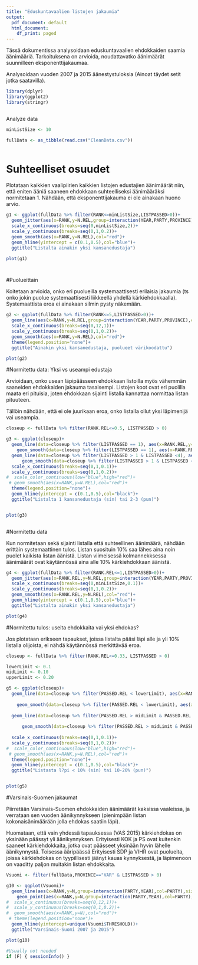 ---
title: "Eduskuntavaalien listojen jakaumia"
output:
  pdf_document: default
  html_document:
    df_print: paged
---

Tässä dokumentissa analysoidaan eduskuntavaalien ehdokkaiden saamia äänimääriä. Tarkoituksena on arvioida, noudattavatko äänimäärät suunnilleen eksponenttijakaumaa.

Analysoidaan vuoden 2007 ja 2015 äänestystuloksia (Ainoat täydet setit jotka saatavilla).

```{r}

library(dplyr)
library(ggplot2)
library(stringr)



```



Analyze data

```{r}

minListSize <- 10

fullData <- as_tibble(read.csv("CleanData.csv"))



```



# Suhteelliset osuudet

Plotataan kaikkien vaalipiirien kaikkien listojen edustajien äänimäärät niin, että eniten ääniä saaneen ehdokkaan suhteelliseksi äänimääräksi normitetaan 1. Nähdään, että eksponenttijakauma ei ole ainakaan huono arvio.

```{r}

g1 <- ggplot(fullData %>% filter(RANK<=minListSize,LISTPASSED>0))+
  geom_jitter(aes(x=RANK,y=N.REL,group=interaction(YEAR,PARTY,PROVINCE)),col="black",size=1)+
  scale_x_continuous(breaks=seq(0,minListSize,2))+
  scale_y_continuous(breaks=seq(0,1,0.2))+
  geom_smooth(aes(x=RANK,y=N.REL),col="red")+
  geom_hline(yintercept = c(0.1,0.5),col="blue")+
  ggtitle("Listalta ainakin yksi kansanedustaja")

plot(g1)




```


#Puolueittain

Koitetaan arvioida, onko eri puolueilla systemaattisesti erilaisia jakaumia (ts onko jokin puolue systemaattisesti liikkeellä yhdellä kärkiehdokkaalla). Systemaattista eroa ei ainakaan silmin pysty näkemään.


```{r}
g2 <- ggplot(fullData %>% filter(RANK<=5,LISTPASSED>0))+
  geom_line(aes(x=RANK,y=N.REL,group=interaction(YEAR,PARTY,PROVINCE),col=PARTY),size=0.5,alpha=0.4)+
  scale_x_continuous(breaks=seq(0,12,1))+
  scale_y_continuous(breaks=seq(0,1,0.2))+
  geom_smooth(aes(x=RANK,y=N.REL),col="red")+
  theme(legend.position="none")+
  ggtitle("Ainakin yksi kansanedustaja, puolueet värikoodattu")

plot(g2)
```

#Normitettu data: Yksi vs useampi edustaja

Arvioidaan, onko usean läpipäässeen ehdokkaan listoilla myös vähemmän saaneiden ehdokkaiden jakauma tasaisempi. Listojen koot ovat eri puolilla maata eri pituisia, joten ehdokkaan sijainti listalla kannattaa normittaa listan pituuteen. 

Tällöin nähdään, että ei ole juurikaan eroa, onko listalla ollut yksi läpimenijä vai useampia.



```{r}


closeup <- fullData %>% filter(RANK.REL<=0.5, LISTPASSED > 0)

g3 <- ggplot(closeup)+
  geom_line(data=closeup %>% filter(LISTPASSED == 1), aes(x=RANK.REL,y=N.REL,group=interaction(YEAR,PARTY,PROVINCE)),col="blue",size=0.5,alpha=0.4)+
    geom_smooth(data=closeup %>% filter(LISTPASSED == 1), aes(x=RANK.REL,y=N.REL),col="blue",size=2)+
  geom_line(data=closeup %>% filter(LISTPASSED > 1 & LISTPASSED <4), aes(x=RANK.REL,y=N.REL,group=interaction(YEAR,PARTY,PROVINCE)),col="red",size=0.5,alpha=0.4)+
      geom_smooth(data=closeup %>% filter(LISTPASSED > 1 & LISTPASSED <4), aes(x=RANK.REL,y=N.REL),col="red",size=2)+
  scale_x_continuous(breaks=seq(0,1,0.1))+
  scale_y_continuous(breaks=seq(0,1,0.2))+
#  scale_color_continuous(low="blue",high="red")+
 # geom_smooth(aes(x=RANK,y=N.REL),col="red")+
  theme(legend.position="none")+
  geom_hline(yintercept = c(0.1,0.5),col="black")+
  ggtitle("Listalta 1 kansanedustaja (sin) tai 2-3 (pun)")


plot(g3)



```



#Normitettu data

Kun normitetaan sekä sijainti listalla että suhteellinen äänimäärä, nähdään erittäin systemaattinen tulos. Listan suosituin 10% saa lähes aina noin puolet kaikista listan äänistä. Listan viimeisessä kolmannekksessa äänimäärät ovat käytännössä aina alle 10% kärkiehdokkaan äänistä.


```{r}
g4 <- ggplot(fullData %>% filter(RANK.REL<=1,LISTPASSED>0))+
  geom_jitter(aes(x=RANK.REL,y=N.REL,group=interaction(YEAR,PARTY,PROVINCE)),col="darkgray",size=1)+
  scale_x_continuous(breaks=seq(0,minListSize,0.1))+
  scale_y_continuous(breaks=seq(0,1,0.2))+
  geom_smooth(aes(x=RANK.REL,y=N.REL),col="red")+
  geom_hline(yintercept = c(0.1,0.5),col="blue")+
  ggtitle("Listalta ainakin yksi kansanedustaja")

plot(g4)

```

#Normitettu tulos: useita ehdokkaita vai yksi ehdokas? 


Jos plotataan erikseen tapaukset, joissa listalta pääsi läpi alle ja yli 10% listalla olijoista, ei nähdä käytännössä merkittävää eroa.

```{r}
closeup <- fullData %>% filter(RANK.REL<=0.33, LISTPASSED > 0)

lowerLimit <- 0.1
midLimit <- 0.10
upperLimit <- 0.20

g5 <- ggplot(closeup)+
  geom_line(data=closeup %>% filter(PASSED.REL < lowerLimit), aes(x=RANK.REL,y=N.REL,group=interaction(YEAR,PARTY,PROVINCE)),col="blue",size=0.5,alpha=0.4)+
  
    geom_smooth(data=closeup %>% filter(PASSED.REL < lowerLimit), aes(x=RANK.REL,y=N.REL),col="blue",size=2)+
  
  geom_line(data=closeup %>% filter(PASSED.REL > midLimit & PASSED.REL <= upperLimit), aes(x=RANK.REL,y=N.REL,group=interaction(YEAR,PARTY,PROVINCE)),col="red",size=0.5,alpha=0.4)+
  
      geom_smooth(data=closeup %>% filter(PASSED.REL > midLimit & PASSED.REL <= upperLimit),aes(x=RANK.REL,y=N.REL), col="red",size=2)+
  
  scale_x_continuous(breaks=seq(0,1,0.1))+
  scale_y_continuous(breaks=seq(0,1,0.2))+
#  scale_color_continuous(low="blue",high="red")+
 # geom_smooth(aes(x=RANK,y=N.REL),col="red")+
  theme(legend.position="none")+
  geom_hline(yintercept = c(0.1,0.5),col="black")+
  ggtitle("Listasta l?pi < 10% (sin) tai 10-20% (pun)")


plot(g5)
```

#Varsinais-Suomen jakaumat


Piirretään Varsinais-Suomen ehdokkaiden äänimäärät kaksissa vaaleissa, ja verrataan sen vuoden äänikynnykseen (pienimpään listan kokonaisänimäärään jolla ehdokas saatiin läpi). 

Huomataan, että vain yhdessä tapauksessa (VAS 2015) kärkiehdokas on yksinään päässyt yli äänikynnyksen. Erityisesti KOK ja PS ovat kuitenkin saaneet kärkiehdokkaita, jotka ovat päässeet yksinään hyvin lähelle äänikynnystä. Toisessa ääripäässä Erityisesti SDP ja VIHR ovat puolueita, joissa kärkiehdokas on tyypillisesti jäänyt kauas kynnyksestä, ja läpimenoon on vaaditty paljon muitakin listan ehdokkaita.

```{r}
Vsuomi <- filter(fullData,PROVINCE=="VAR" & LISTPASSED > 0)

g10 <- ggplot(Vsuomi)+
  geom_line(aes(x=RANK,y=N,group=interaction(PARTY,YEAR),col=PARTY),size=1,alpha=0.4)+
    geom_point(aes(x=RANK,y=N,group=interaction(PARTY,YEAR),col=PARTY),size=1.5,alpha=0.4)+
#  scale_x_continuous(breaks=seq(0,12,1))+
#  scale_y_continuous(breaks=seq(0,1,0.2))+
#  geom_smooth(aes(x=RANK,y=N),col="red")+
 # theme(legend.position="none")+
  geom_hline(yintercept=unique(Vsuomi$THRESHOLD))+
  ggtitle("Varsinais-Suomi 2007 ja 2015")

plot(g10)
```



```{r} 
#Usually not needed
if (F) { sessionInfo() }
```

